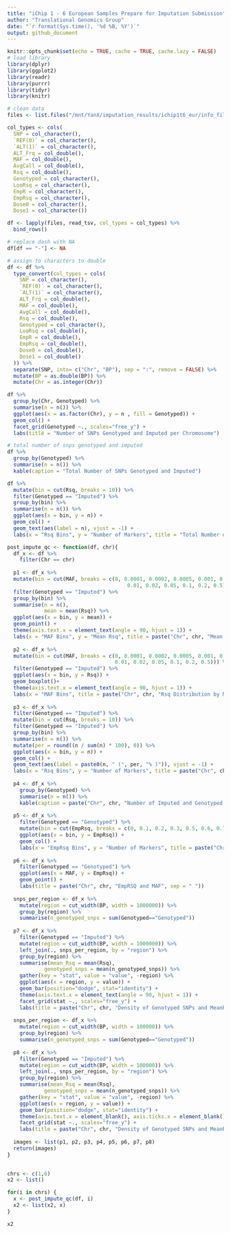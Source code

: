 ```yaml
---
title: "iChip 1 - 6 European Samples Prepare for Imputation Submission"
author: "Translational Genomics Group"
date: "`r format(Sys.time(), '%d %B, %Y')`"
output: github_document
---
```


```r
knitr::opts_chunk$set(echo = TRUE, cache = TRUE, cache.lazy = FALSE)
# load library
library(dplyr)
library(ggplot2)
library(readr)
library(purrr)
library(tidyr)
library(knitr)
```

```r
# clean data
files <- list.files("/mnt/YanX/imputation_results/ichip1t6_eur/info_files", full.names = TRUE)

col_types <- cols(
  SNP = col_character(),
  `REF(0)` = col_character(),
  `ALT(1)` = col_character(),
  ALT_Frq = col_double(),
  MAF = col_double(),
  AvgCall = col_double(),
  Rsq = col_double(),
  Genotyped = col_character(),
  LooRsq = col_character(),
  EmpR = col_character(),
  EmpRsq = col_character(),
  Dose0 = col_character(),
  Dose1 = col_character())

df <- lapply(files, read_tsv, col_types = col_types) %>% 
  bind_rows()

# replace dash with NA
df[df == "-"] <- NA

# assign to characters to double
df <- df %>%
  type_convert(col_types = cols(
    SNP = col_character(),
    `REF(0)` = col_character(),
    `ALT(1)` = col_character(),
    ALT_Frq = col_double(),
    MAF = col_double(),
    AvgCall = col_double(),
    Rsq = col_double(),
    Genotyped = col_character(),
    LooRsq = col_double(),
    EmpR = col_double(),
    EmpRsq = col_double(),
    Dose0 = col_double(),
    Dose1 = col_double()
  )) %>%
  separate(SNP, into= c("Chr", "BP"), sep = ":", remove = FALSE) %>%
  mutate(BP = as.double(BP)) %>%
  mutate(Chr = as.integer(Chr))
```

```r
df %>%
  group_by(Chr, Genotyped) %>%
  summarise(n = n()) %>%
  ggplot(aes(x = as.factor(Chr), y = n , fill = Genotyped)) +
  geom_col() +
  facet_grid(Genotyped ~., scales="free_y") +
  labs(title = "Number of SNPs Genotyped and Imputed per Chromosome")
```

```r
# total number of snps genotyped and imputed
df %>%
  group_by(Genotyped) %>%
  summarise(n = n()) %>%
  kable(caption = "Total Number of SNPs Genotyped and Imputed")
```

```r
df %>%
  mutate(bin = cut(Rsq, breaks = 10)) %>%
  filter(Genotyped == "Imputed") %>%
  group_by(bin) %>%
  summarise(n = n()) %>%
  ggplot(aes(x = bin, y = n)) +
  geom_col() +
  geom_text(aes(label = n), vjust = -1) +
  labs(x = "Rsq Bins", y = "Number of Markers", title = "Total Number of Imputed Markers per Rsq Bin")
```

```r
post_impute_qc <- function(df, chr){
  df_x <- df %>%
    filter(Chr == chr)
  
  p1 <- df_x %>%
  mutate(bin = cut(MAF, breaks = c(0, 0.0001, 0.0002, 0.0005, 0.001, 0.002, 0.005,
                                       0.01, 0.02, 0.05, 0.1, 0.2, 0.5))) %>%
  filter(Genotyped == "Imputed") %>%
  group_by(bin) %>%
  summarise(n = n(), 
            mean = mean(Rsq)) %>%
  ggplot(aes(x = bin, y = mean)) +
  geom_point() +
  theme(axis.text.x = element_text(angle = 90, hjust = 1)) +
  labs(x = "MAF Bins", y = "Mean Rsq", title = paste("Chr", chr, "Mean Rsq by MAF Bin", sep = " "))
  
  p2 <- df_x %>%
  mutate(bin = cut(MAF, breaks = c(0, 0.0001, 0.0002, 0.0005, 0.001, 0.002, 0.005,
                                   0.01, 0.02, 0.05, 0.1, 0.2, 0.5))) %>%
  filter(Genotyped == "Imputed") %>%
  ggplot(aes(x = bin, y = Rsq)) +
  geom_boxplot()+
  theme(axis.text.x = element_text(angle = 90, hjust = 1)) +
  labs(x = "MAF Bins", title = paste("Chr", chr, "Rsq Distribution by MAF Bin", sep = " "))
  
  p3 <- df_x %>%
  filter(Genotyped == "Imputed") %>%
  mutate(bin = cut(Rsq, breaks = 10)) %>%
  filter(Genotyped == "Imputed") %>%
  group_by(bin) %>%
  summarise(n = n()) %>%
  mutate(per = round((n / sum(n) * 100), 0)) %>%
  ggplot(aes(x = bin, y = n)) +
  geom_col() +
  geom_text(aes(label = paste0(n, " (", per, "% )")), vjust = -1) +
  labs(x = "Rsq Bins", y = "Number of Markers", title = paste("Chr", chr, "Number of Imputed Markers per Rsq Bin", sep = " "))
  
  p4 <- df_x %>%
    group_by(Genotyped) %>%
    summarise(n = n()) %>%
    kable(caption = paste("Chr", chr, "Number of Imputed and Genotyped Markers", sep = " "))
  
  p5 <- df_x %>%
    filter(Genotyped == "Genotyped") %>%
    mutate(bin = cut(EmpRsq, breaks = c(0, 0.1, 0.2, 0.3, 0.5, 0.6, 0.7, 0.8, 0.9, 1))) %>%
    ggplot(aes(x = bin, y = EmpRsq)) +
    geom_col() +
    labs(x = "EmpRsq Bins", y = "Number of Markers", title = paste("Chr", chr, "Empirical Rsq for Imputed vs Genotyped", sep = " "))
  
  p6 <- df_x %>%
    filter(Genotyped == "Genotyped") %>%
    ggplot(aes(x = MAF, y = EmpRsq)) +
    geom_point() +
    labs(title = paste("Chr", chr, "EmpRSQ and MAF", sep = " "))
  
  snps_per_region <- df_x %>%
    mutate(region = cut_width(BP, width = 1000000)) %>%
    group_by(region) %>%
    summarise(n_genotyped_snps = sum(Genotyped=="Genotyped"))
  
  p7 <- df_x %>%
    filter(Genotyped == "Imputed") %>%
    mutate(region = cut_width(BP, width = 1000000)) %>%
    left_join(., snps_per_region, by = "region") %>%
    group_by(region) %>%
    summarise(mean_Rsq = mean(Rsq),
            genotyped_snps = mean(n_genotyped_snps)) %>%
    gather(key = "stat", value = "value", -region) %>%
    ggplot(aes(x = region, y = value)) +
    geom_bar(position="dodge", stat="identity") +
    theme(axis.text.x = element_text(angle = 90, hjust = 1)) +
    facet_grid(stat ~., scales="free_y") +
    labs(title = paste("Chr", chr, "Density of Genotyped SNPs and MeanRSQ (1MB BP Window)", sep = " "))
  
  snps_per_region <- df_x %>%
    mutate(region = cut_width(BP, width = 100000)) %>%
    group_by(region) %>%
    summarise(n_genotyped_snps = sum(Genotyped=="Genotyped"))
  
  p8 <- df_x %>%
    filter(Genotyped == "Imputed") %>%
    mutate(region = cut_width(BP, width = 100000)) %>%
    left_join(., snps_per_region, by = "region") %>%
    group_by(region) %>%
    summarise(mean_Rsq = mean(Rsq),
            genotyped_snps = mean(n_genotyped_snps)) %>%
    gather(key = "stat", value = "value", -region) %>%
    ggplot(aes(x = region, y = value)) +
    geom_bar(position="dodge", stat="identity") +
    theme(axis.text.x = element_blank(), axis.ticks.x = element_blank()) +
    facet_grid(stat ~., scales="free_y") +
    labs(title = paste("Chr", chr, "Density of Genotyped SNPs and MeanRSQ (100KB BP Window)", sep = " "))
  
  images <- list(p1, p2, p3, p4, p5, p6, p7, p8)
  return(images)
}
  
```

```r
chrs <- c(1,6)
x2 <- list()

for(i in chrs) {
  x <- post_impute_qc(df, i)
  x2 <- list(x2, x)
}
```

```r
x2
```


